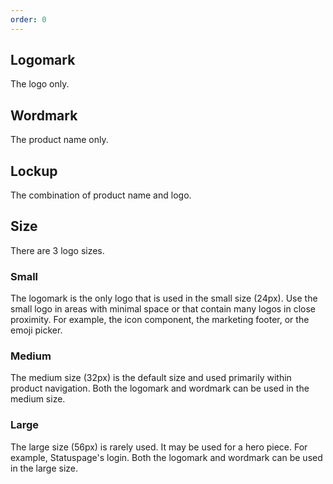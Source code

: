 ```yaml
---
order: 0
---
```



## Logomark

The logo only.

<Example Component={Logomark} componentName="@atlaskit/logo" />

## Wordmark

The product name only.

<Example Component={Wordmark} componentName="@atlaskit/logo" />

## Lockup

The combination of product name and logo.

<Example Component={Lockup} componentName="@atlaskit/logo" />

## Size

There are 3 logo sizes.

### Small

The logomark is the only logo that is used in the small size (24px). Use the small logo in areas with minimal space or that contain many logos in close proximity. For example, the icon component, the marketing footer, or the emoji picker.

<Example Component={SizesSmall} componentName="@atlaskit/logo" />

### Medium

The medium size (32px) is the default size and used primarily within product navigation. Both the logomark and wordmark can be used in the medium size.

<Example Component={SizesMedium} componentName="@atlaskit/logo" />

### Large

The large size (56px) is rarely used. It may be used for a hero piece. For example, Statuspage's login. Both the logomark and wordmark can be used in the large size.

<Example Component={SizesLarge} componentName="@atlaskit/logo" />
